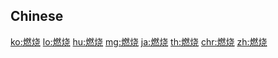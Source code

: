 {{also|燃燒}}
==Chinese==
{{zh-see|燃燒}}

[[ko:燃烧]]
[[lo:燃烧]]
[[hu:燃烧]]
[[mg:燃烧]]
[[ja:燃烧]]
[[th:燃烧]]
[[chr:燃烧]]
[[zh:燃烧]]